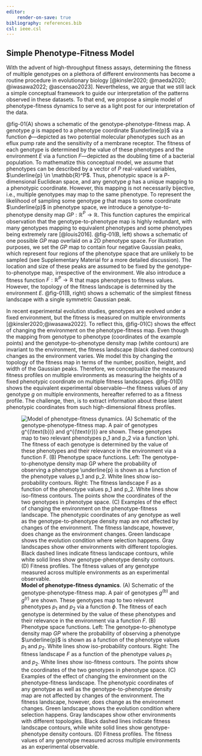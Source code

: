 ```yaml
---
editor:
    render-on-save: true
bibliography: references.bib
csl: ieee.csl
---
```


## Simple Phenotype-Fitness Model

With the advent of high-throughput fitness assays, determining the fitness of
multiple genotypes on a plethora of different environments has become a routine
procedure in evolutionary biology [@kinsler2020; @maeda2020; @iwasawa2022;
@ascensao2023]. Nevertheless, we argue that we still lack a simple conceptual
framework to guide our interpretation of the patterns observed in these
datasets. To that end, we propose a simple model of phenotype-fitness dynamics
to serve as a light post for our interpretation of the data. 

@fig-01(A) shows a schematic of the genotype-phenotype-fitness map. A genotype
$g$ is mapped to a phenotype coordinate $\underline{p}$ via a function
$\phi$---depicted as two potential molecular phenotypes such as an eflux pump
rate and the sensitivity of a membrane receptor. The fitness of each genotype is
determined by the value of these phenotypes and the environment $E$ via a
function $F$---depicted as the doubling time of a bacterial population. To
mathematize this conceptual model, we assume that phenotypes can be described by
a vector of $P$ real-valued variables, $\underline{p} \in \mathbb{R}^P$. Thus,
phenotypic space is a $P$-dimensional Euclidean space, and any genotype $g$ has
a unique mapping to a phenotypic coordinate. However, this mapping is not
necessarily bijective, i.e., multiple genotypes may map to the same phenotype.
To represent the likelihood of sampling some genotype $g$ that maps to some
coordinate $\underline{p}$ in phenotype space, we introduce a
genotype-to-phenotype density map $GP: \mathbb{R}^P \to \mathbb{R}$. This
function captures the empirical observation that the genotype-to-phenotype map
is highly redundant, with many genotypes mapping to equivalent phenotypes and
some phenotypes being extremely rare [@louis2016]. @fig-01(B, left) shows a
schematic of one possible $GP$ map overlaid on a 2D phenotype space. For
illustration purposes, we set the $GP$ map to contain four negative Gaussian
peaks, which represent four regions of the phenotype space that are unlikely to
be sampled (see Supplementary Material for a more detailed discussion). The
location and size of these peaks are assumed to be fixed by the
genotype-to-phenotype map, irrespective of the environment. We also introduce a
fitness function $F: \mathbb{R}^P \to \mathbb{R}$ that maps phenotypes to
fitness values. However, the topology of the fitness landscape is determined by
the environment $E$. @fig-01(B, right) shows a schematic of the simplest fitness
landscape with a single symmetric Gaussian peak.

In recent experimental evolution studies, genotypes are evolved under a fixed
environment, but the fitness is measured on multiple environments
[@kinsler2020;@iwasawa2022]. To reflect this, @fig-01(C) shows the effect of
changing the environment on the phenotype-fitness map. Even though the mapping
from genotype to phenotype (coordinates of the example points) and the
genotype-to-phenotype density map (white contours) are invariant to the
environment, the fitness landscape (black dashed contours) changes as the
environment varies. We model this by changing the topology of the fitness map in
terms of the number, position, height, and width of the Gaussian peaks.
Therefore, we conceptualize the measured fitness profiles on multiple
environments as measuring the heights of a fixed phenotypic coordinate on
multiple fitness landscapes. @fig-01(D) shows the equivalent experimental
observable---the fitness values of any genotype $g$ on multiple environments,
hereafter referred to as a fitness profile. The challenge, then, is to extract
information about these latent phenotypic coordinates from such high-dimensional
fitness profiles.

![**Model of phenotype-fitness dynamics**. (A) Schematic of the
genotype-phenotype-fitness map. A pair of genotypes $g^{(\text{b})}$ and
$g^{(\text{r})}$ are shown. These genotypes map to two relevant phenotypes $p_1$
and $p_2$ via a function $\phi$. The fitness of each genotype is determined by
the value of these phenotypes and their relevance in the environment via a
function $F$. (B) Phenotype space functions. Left: The genotype-to-phenotype
density map $GP$ where the probability of observing a phenotype $\underline{p}$
is shown as a function of the phenotype values $p_1$ and $p_2$. White lines show
iso-probability contours. Right: The fitness landscape $F$ as a function of the
phenotype values $p_1$ and $p_2$. White lines show iso-fitness contours. The
points show the coordinates of the two genotypes in phenotype space. (C)
Examples of the effect of changing the environment on the phenotype-fitness
landscape. The phenotypic coordinates of any genotype as well as the
genotype-to-phenotype density map are not affected by changes of the
environment. The fitness landscape, however, does change as the environment
changes. Green landscape shows the evolution condition where selection happens.
Gray landscapes show other environments with different topologies. Black dashed
lines indicate fitness landscape contours, while white solid lines show
genotype-phenotype density contours. (D) Fitness profiles. The fitness values of
any genotype measured across multiple environments as an experimental
observable.](./fig/main/fig01_v06_compiled){#fig-01}

